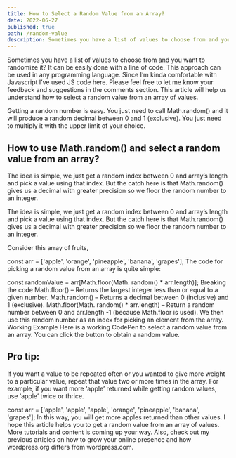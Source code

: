```yaml
---
title: How to Select a Random Value from an Array?
date: 2022-06-27
published: true
path: /random-value
description: Sometimes you have a list of values to choose from and you want to randomize it? It can be easily done with a line of code.
---
```


Sometimes you have a list of values to choose from and you want to randomize it? It can be easily done with a line of code. This approach can be used in any programming language. Since I’m kinda comfortable with Javascript I’ve used JS code here. Please feel free to let me know your feedback and suggestions in the comments section. This article will help us understand how to select a random value from an array of values.

Getting a random number is easy. You just need to call Math.random() and it will produce a random decimal between 0 and 1 (exclusive). You just need to multiply it with the upper limit of your choice.

## How to use Math.random() and select a random value from an array?

The idea is simple, we just get a random index between 0 and array’s length and pick a value using that index. But the catch here is that Math.random() gives us a decimal with greater precision so we floor the random number to an integer.


The idea is simple, we just get a random index between 0 and array’s length and pick a value using that index. But the catch here is that Math.random() gives us a decimal with greater precision so we floor the random number to an integer.

Consider this array of fruits,

const arr = ['apple', 'orange', 'pineapple', 'banana', 'grapes'];
The code for picking a random value from an array is quite simple:

const randomValue = arr[Math.floor(Math. random() * arr.length)];
Breaking the code
Math.floor() – Returns the largest integer less than or equal to a given number.
Math.random() – Returns a decimal between 0 (inclusive) and 1 (exclusive).
Math.floor(Math. random() * arr.length) – Return a random number between 0 and arr.length -1 (because Math.floor is used). We then use this random number as an index for picking an element from the array.
Working Example
Here is a working CodePen to select a random value from an array. You can click the button to obtain a random value.


## Pro tip:
If you want a value to be repeated often or you wanted to give more weight to a particular value, repeat that value two or more times in the array. For example, if you want more ‘apple’ returned while getting random values, use ‘apple’ twice or thrice.

const arr = ['apple', 'apple', 'apple', 'orange', 'pineapple', 'banana', 'grapes'];
In this way, you will get more apples returned than other values. I hope this article helps you to get a random value from an array of values. More tutorials and content is coming up your way. Also, check out my previous articles on how to grow your online presence and how wordpress.org differs from wordpress.com.

